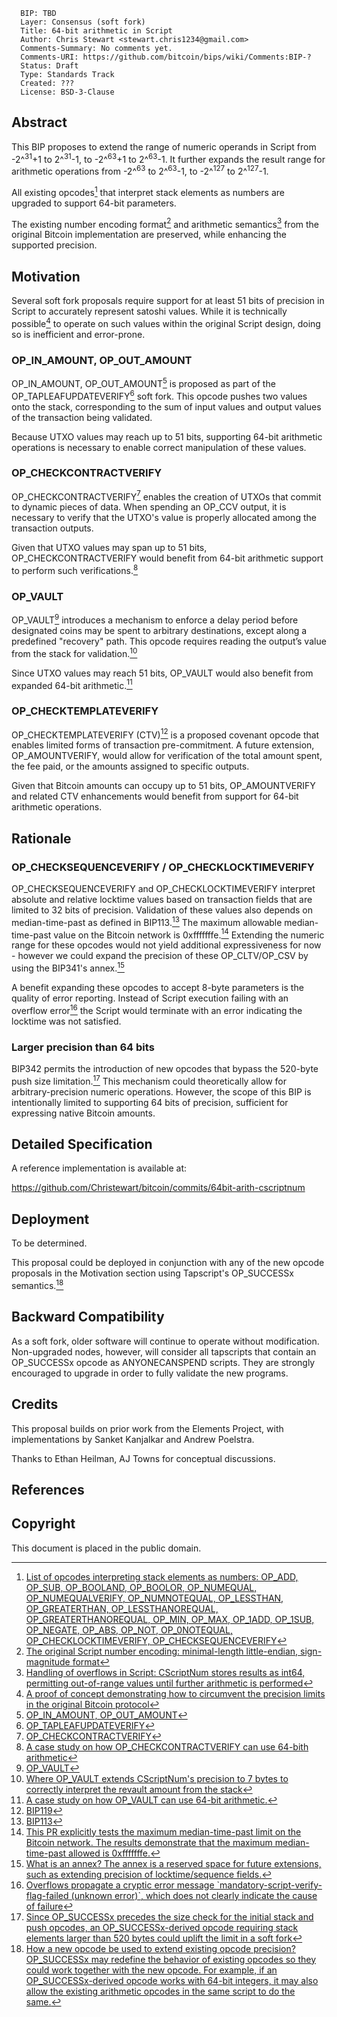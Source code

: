 <pre>
  BIP: TBD
  Layer: Consensus (soft fork)
  Title: 64-bit arithmetic in Script
  Author: Chris Stewart <stewart.chris1234@gmail.com>
  Comments-Summary: No comments yet.
  Comments-URI: https://github.com/bitcoin/bips/wiki/Comments:BIP-?
  Status: Draft
  Type: Standards Track
  Created: ???
  License: BSD-3-Clause
</pre>

==Abstract==

This BIP proposes to extend the range of numeric operands in Script from -2^<sup>31</sup>+1 to 2^<sup>31</sup>-1, to -2^<sup>63</sup>+1 to 2^<sup>63</sup>-1.
It further expands the result range for arithmetic operations from -2^<sup>63</sup> to 2^<sup>63</sup>-1, to -2^<sup>127</sup> to 2^<sup>127</sup>-1.

All existing opcodes<ref>[https://github.com/bitcoin/bitcoin/blob/223fc24c4ebc8dbaecf59ccd36e49193b58d422b/src/script/interpreter.cpp#L944 List of opcodes interpreting stack elements as numbers: OP_ADD, OP_SUB, OP_BOOLAND, OP_BOOLOR, OP_NUMEQUAL, OP_NUMEQUALVERIFY, OP_NUMNOTEQUAL, OP_LESSTHAN, OP_GREATERTHAN, OP_LESSTHANOREQUAL, OP_GREATERTHANOREQUAL, OP_MIN, OP_MAX, OP_1ADD, OP_1SUB, OP_NEGATE, OP_ABS, OP_NOT, OP_0NOTEQUAL, OP_CHECKLOCKTIMEVERIFY, OP_CHECKSEQUENCEVERIFY]</ref> 
that interpret stack elements as numbers are upgraded to support 64-bit parameters.

The existing number encoding format<ref>[https://delvingbitcoin.org/t/64-bit-arithmetic-soft-fork/397/6?u=chris_stewart_5 The original Script number encoding: minimal-length little-endian, sign-magnitude format]</ref> 
and arithmetic semantics<ref>[https://github.com/bitcoin/bitcoin/blob/257fd27e4bb7dfd71e5f9f4dd2db34ff5a7ad957/src/script/script.h#L231 Handling of overflows in Script: CScriptNum stores results as int64, permitting out-of-range values until further arithmetic is performed]</ref> 
from the original Bitcoin implementation are preserved, while enhancing the supported precision.

==Motivation==

Several soft fork proposals require support for at least 51 bits of precision in Script to accurately represent satoshi values.
While it is technically possible<ref>[https://rusty.ozlabs.org/2023/10/22/amounts-in-script.html A proof of concept demonstrating how to circumvent the precision limits in the original Bitcoin protocol]</ref>
to operate on such values within the original Script design, doing so is inefficient and error-prone.

===OP_IN_AMOUNT, OP_OUT_AMOUNT===

OP_IN_AMOUNT, OP_OUT_AMOUNT<ref>[https://delvingbitcoin.org/t/op-inout-amount/549/3 OP_IN_AMOUNT, OP_OUT_AMOUNT]</ref> is proposed as part of the OP_TAPLEAFUPDATEVERIFY<ref>[https://gnusha.org/pi/bitcoindev/20210909064138.GA22496@erisian.com.au/ OP_TAPLEAFUPDATEVERIFY]</ref> soft fork.
This opcode pushes two values onto the stack, corresponding to the sum of input values and output values of the transaction being validated.

Because UTXO values may reach up to 51 bits, supporting 64-bit arithmetic operations is necessary to enable correct manipulation of these values.

===OP_CHECKCONTRACTVERIFY===

OP_CHECKCONTRACTVERIFY<ref>[https://github.com/bitcoin/bips/pull/1793 OP_CHECKCONTRACTVERIFY]</ref> enables the creation of UTXOs that commit to dynamic pieces of data.
When spending an OP_CCV output, it is necessary to verify that the UTXO's value is properly allocated among the transaction outputs.

Given that UTXO values may span up to 51 bits, OP_CHECKCONTRACTVERIFY would benefit from 64-bit arithmetic support to perform such verifications.<ref>[https://delvingbitcoin.org/t/op-inout-amount/549/5?u=chris_stewart_5 A case study on how OP_CHECKCONTRACTVERIFY can use 64-bith arithmetic]</ref>

===OP_VAULT===

OP_VAULT<ref>[https://github.com/bitcoin/bips/blob/master/bip-0345.mediawiki OP_VAULT]</ref> introduces a mechanism to enforce a delay period before designated coins may be spent to arbitrary destinations, except along a predefined "recovery" path.
This opcode requires reading the output’s value from the stack for validation.<ref>[https://github.com/bitcoin-inquisition/bitcoin/pull/21/files#diff-a0337ffd7259e8c7c9a7786d6dbd420c80abfa1afdb34ebae3261109d9ae3c19R1377 Where OP_VAULT extends CScriptNum's precision to 7 bytes to correctly interpret the revault amount from the stack]</ref>

Since UTXO values may reach 51 bits, OP_VAULT would also benefit from expanded 64-bit arithmetic.<ref>[https://delvingbitcoin.org/t/op-inout-amount/549/4 A case study on how OP_VAULT can use 64-bit arithmetic.]</ref>

===OP_CHECKTEMPLATEVERIFY===

OP_CHECKTEMPLATEVERIFY (CTV)<ref>[https://github.com/bitcoin/bips/blob/master/bip-0119.mediawiki#user-content-OP_AMOUNTVERIFY BIP119]</ref> is a proposed covenant opcode that enables limited forms of transaction pre-commitment.
A future extension, OP_AMOUNTVERIFY, would allow for verification of the total amount spent, the fee paid, or the amounts assigned to specific outputs.

Given that Bitcoin amounts can occupy up to 51 bits, OP_AMOUNTVERIFY and related CTV enhancements would benefit from support for 64-bit arithmetic operations.

==Rationale==

===OP_CHECKSEQUENCEVERIFY / OP_CHECKLOCKTIMEVERIFY===

OP_CHECKSEQUENCEVERIFY and OP_CHECKLOCKTIMEVERIFY interpret absolute and relative locktime values based on transaction fields that are limited to 32 bits of precision.
Validation of these values also depends on median-time-past as defined in BIP113.<ref>[https://github.com/bitcoin/bips/blob/master/bip-0113.mediawiki BIP113]</ref>
The maximum allowable median-time-past value on the Bitcoin network is 0xfffffffe.<ref>[https://github.com/bitcoin/bitcoin/pull/32229 This PR explicitly tests the maximum median-time-past limit on the Bitcoin network. The results demonstrate that the maximum median-time-past allowed is 0xfffffffe.]</ref>
Extending the numeric range for these opcodes would not yield additional expressiveness for now - however we could expand the precision of these OP_CLTV/OP_CSV
by using the BIP341's annex.<ref>[https://github.com/bitcoin/bips/blob/master/bip-0341.mediawiki#cite_note-5 What is an annex? The annex is a reserved space for future extensions, such as extending precision of locktime/sequence fields.]</ref>

A benefit expanding these opcodes to accept 8-byte parameters is the quality of error reporting.
Instead of Script execution failing with an overflow error<ref>[https://delvingbitcoin.org/t/overflow-handling-in-script/1549#p-4652-background-3 Overflows propagate a cryptic error message `mandatory-script-verify-flag-failed (unknown error)`, which does not clearly indicate the cause of failure]</ref>
the Script would terminate with an error indicating the locktime was not satisfied.

===Larger precision than 64 bits===

BIP342 permits the introduction of new opcodes that bypass the 520-byte push size limitation.<ref>[https://github.com/bitcoin/bips/blob/master/bip-0342.mediawiki Since OP_SUCCESSx precedes the size check for the initial stack and push opcodes, an OP_SUCCESSx-derived opcode requiring stack elements larger than 520 bytes could uplift the limit in a soft fork]</ref>
This mechanism could theoretically allow for arbitrary-precision numeric operations.
However, the scope of this BIP is intentionally limited to supporting 64 bits of precision, sufficient for expressing native Bitcoin amounts.

==Detailed Specification==

A reference implementation is available at:

https://github.com/Christewart/bitcoin/commits/64bit-arith-cscriptnum

==Deployment==

To be determined.

This proposal could be deployed in conjunction with any of the new opcode proposals in the Motivation section using Tapscript's OP_SUCCESSx semantics.<ref>[https://github.com/bitcoin/bips/blob/master/bip-0342.mediawiki#cite_note-1 How a new opcode be used to extend existing opcode precision? OP_SUCCESSx may redefine the behavior of existing opcodes so they could work together with the new opcode. For example, if an OP_SUCCESSx-derived opcode works with 64-bit integers, it may also allow the existing arithmetic opcodes in the same script to do the same.]</ref>

==Backward Compatibility==

As a soft fork, older software will continue to operate without modification.
Non-upgraded nodes, however, will consider all tapscripts that contain an OP_SUCCESSx opcode as ANYONECANSPEND scripts.
They are strongly encouraged to upgrade in order to fully validate the new programs.

==Credits==

This proposal builds on prior work from the Elements Project, with implementations by Sanket Kanjalkar and Andrew Poelstra.

Thanks to Ethan Heilman, AJ Towns for conceptual discussions.

==References==

<references />

==Copyright==

This document is placed in the public domain.